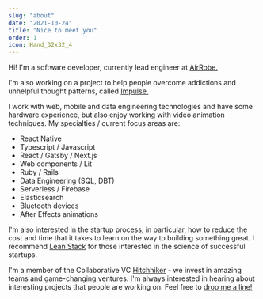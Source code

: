 ```yaml
---
slug: "about"
date: "2021-10-24"
title: "Nice to meet you"
order: 1
icon: Hand_32x32_4
---
```


Hi! I'm a software developer, currently lead engineer at [AirRobe.](http://airrobe.com)

I'm also working on a project to help people overcome addictions and unhelpful thought patterns, called [Impulse.](https://impulse.training)

I work with web, mobile and data engineering technologies and have some hardware experience, but also enjoy working with video animation techniques. My specialties / current focus areas are:

- React Native
- Typescript / Javascript
- React / Gatsby / Next.js
- Web components / Lit
- Ruby / Rails
- Data Engineering (SQL, DBT)
- Serverless / Firebase
- Elasticsearch
- Bluetooth devices
- After Effects animations

I'm also interested in the startup process, in particular, how to reduce the cost and time that it takes to learn on the way to building something great. I recommend [Lean Stack](https://leanstack.com/) for those interested in the science of successful startups.

I'm a member of the Collaborative VC [Hitchhiker](https://hitchhiker.vc) - we invest in amazing teams and game-changing ventures. I'm always interested in hearing about interesting projects that people are working on. Feel free to [drop me a line!](mailto:hi@michaeldawson.com.au)
